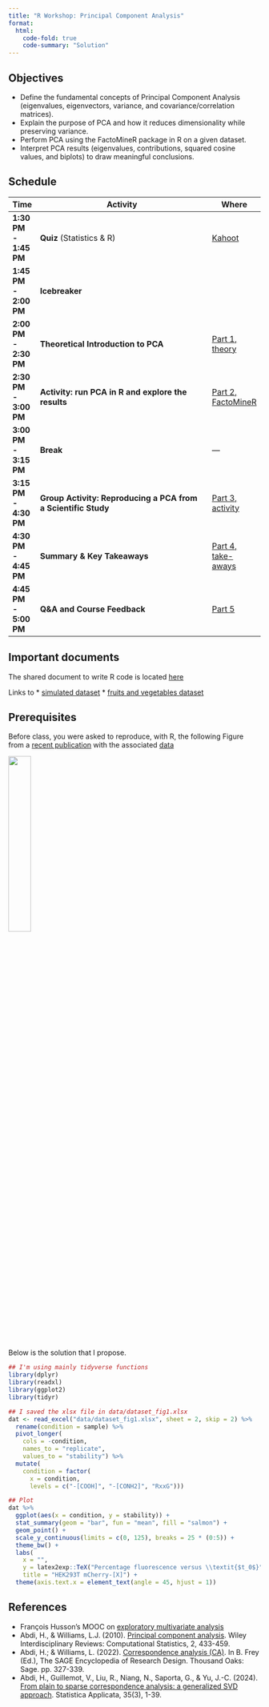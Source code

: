 ```yaml
---
title: "R Workshop: Principal Component Analysis"
format:
  html:
    code-fold: true
    code-summary: "Solution"
---
```


## Objectives

  * Define the fundamental concepts of Principal Component Analysis (eigenvalues, eigenvectors, variance, and covariance/correlation matrices).
  * Explain the purpose of PCA and how it reduces dimensionality while preserving variance.
  * Perform PCA using the FactoMineR package in R on a given dataset.
  * Interpret PCA results (eigenvalues, contributions, squared cosine values, and biplots) to draw meaningful conclusions.

## Schedule

| **Time** | **Activity**                                                     | **Where** |
|--------- |------------------------------------------------------------------|--------------|
| **1:30 PM - 1:45 PM** | **Quiz** (Statistics & R) | [Kahoot](https://kahoot.it/) |
| **1:45 PM - 2:00 PM** | **Icebreaker** | |
| **2:00 PM - 2:30 PM** | **Theoretical Introduction to PCA** | [Part 1, theory](pages/part1.qmd) |
| **2:30 PM - 3:00 PM** | **Activity: run PCA in R and explore the results** | [Part 2, FactoMineR](pages/part2.qmd) |
| **3:00 PM - 3:15 PM** | **Break** | --- |
| **3:15 PM - 4:30 PM** | **Group Activity: Reproducing a PCA from a Scientific Study** | [Part 3, activity](pages/part3.qmd) |
| **4:30 PM - 4:45 PM** | **Summary & Key Takeaways** | [Part 4, take-aways](pages/part4.qmd) |
| **4:45 PM - 5:00 PM** | **Q&A and Course Feedback** | [Part 5](pages/part5.qmd) |

## Important documents

The shared document to write R code is located [here](https://docs.google.com/document/d/1q2WzfESUpgUF56dALGUuw5x7kQ8Qk0_0OJN97L8b8Iw/edit?usp=sharing)

Links to
  * [simulated dataset](material/simulated_data.xlsx)
  * [fruits and vegetables dataset](material/fruits_et_legumes.xlsx)

## Prerequisites

Before class, you were asked to reproduce, with R, the following Figure from a [recent publication](https://www.nature.com/articles/s41586-024-08475-w) with the associated [data](https://static-content.springer.com/esm/art%3A10.1038%2Fs41586-024-08475-w/MediaObjects/41586_2024_8475_MOESM5_ESM.xlsx)

![](material/fig1.png){width=30%}

Below is the solution that I propose.

```r
## I'm using mainly tidyverse functions
library(dplyr)
library(readxl)
library(ggplot2)
library(tidyr)

## I saved the xlsx file in data/dataset_fig1.xlsx
dat <- read_excel("data/dataset_fig1.xlsx", sheet = 2, skip = 2) %>%
  rename(condition = sample) %>%
  pivot_longer(
    cols = -condition,
    names_to = "replicate",
    values_to = "stability") %>%
  mutate(
    condition = factor(
      x = condition,
      levels = c("-[COOH]", "-[CONH2]", "RxxG")))

## Plot
dat %>%
  ggplot(aes(x = condition, y = stability)) + 
  stat_summary(geom = "bar", fun = "mean", fill = "salmon") +
  geom_point() + 
  scale_y_continuous(limits = c(0, 125), breaks = 25 * (0:5)) + 
  theme_bw() + 
  labs(
    x = "",
    y = latex2exp::TeX("Percentage fluorescence versus \\textit{$t_0$}"),
    title = "HEK293T mCherry-[X]") + 
  theme(axis.text.x = element_text(angle = 45, hjust = 1))
```

## References

  * François Husson's MOOC on [exploratory multivariate analysis](https://husson.github.io/MOOC_GB/index.html)
  * Abdi, H., & Williams, L.J. (2010). [Principal component analysis](https://personal.utdallas.edu/~herve/abdi-awPCA2010.pdf). Wiley Interdisciplinary Reviews: Computational Statistics, 2, 433-459.
  * Abdi, H.; & Williams, L. (2022). [Correspondence analysis (CA)](https://personal.utdallas.edu/~herve/abdi-CA-sage2022.pdf). In B. Frey (Ed.), The SAGE Encyclopedia of Research Design. Thousand Oaks: Sage. pp. 327-339.
  * Abdi, H., Guillemot, V., Liu, R., Niang, N., Saporta, G., & Yu, J.-C. (2024). [From plain to sparse correspondence analysis: a generalized SVD approach](https://personal.utdallas.edu/~herve/abdi2024-aglnsy-sparseCA.pdf). Statistica Applicata, 35(3), 1-39.

